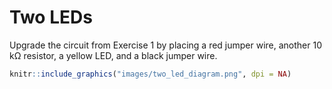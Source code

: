 # Two LEDs

Upgrade the circuit from Exercise 1 by placing a red jumper wire, another 10 kΩ resistor, a yellow LED, and a black jumper wire.

```r
knitr::include_graphics("images/two_led_diagram.png", dpi = NA)
```
